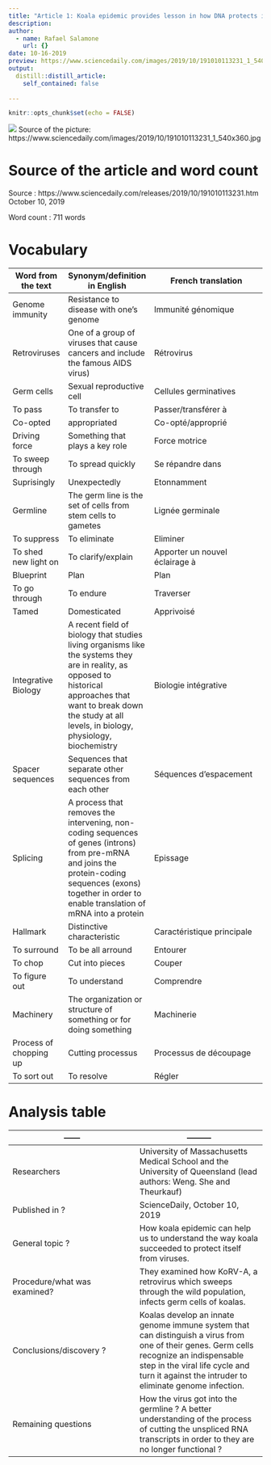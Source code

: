 ```yaml
---
title: "Article 1: Koala epidemic provides lesson in how DNA protects itself from viruses"
description:
author:
  - name: Rafael Salamone
    url: {}
date: 10-16-2019
preview: https://www.sciencedaily.com/images/2019/10/191010113231_1_540x360.jpg
output: 
  distill::distill_article:
    self_contained: false
  
---
```


```r
knitr::opts_chunk$set(echo = FALSE)
```

![](https://www.sciencedaily.com/images/2019/10/191010113231_1_540x360.jpg)
Source of the picture: https://www.sciencedaily.com/images/2019/10/191010113231_1_540x360.jpg

# Source of the article and word count

Source : https://www.sciencedaily.com/releases/2019/10/191010113231.htm 
October 10, 2019

Word count : 711 words 

# Vocabulary 
Word from the text | Synonym/definition in English | French translation
------------- | -------------|-----------------------------------------
Genome immunity | Resistance to disease with one's genome | Immunité génomique
Retroviruses | One of a group of viruses that cause cancers and include the famous AIDS virus) | Rétrovirus 
Germ cells | Sexual reproductive cell | Cellules germinatives
To pass | To transfer to | Passer/transférer à 
Co-opted | appropriated | Co-opté/approprié
Driving force | Something that plays a key role | Force motrice
To sweep through | To spread quickly | Se répandre dans
Suprisingly | Unexpectedly| Etonnamment 
Germline | The germ line is the set of cells from stem cells to gametes | Lignée germinale
To suppress | To eliminate | Eliminer
To shed new light on | To clarify/explain | Apporter un nouvel éclairage à
Blueprint | Plan | Plan
To go through | To endure| Traverser
Tamed | Domesticated | Apprivoisé 
Integrative Biology | A recent field of biology that studies living organisms like the systems they are in reality, as opposed to historical approaches that want to break down the study at all levels, in biology, physiology, biochemistry| Biologie intégrative
Spacer sequences | Sequences that separate other sequences from each other | Séquences d’espacement
Splicing | A process that removes the intervening, non-coding sequences of genes (introns) from pre-mRNA and joins the protein-coding sequences (exons) together in order to enable translation of mRNA into a protein| Epissage
Hallmark | Distinctive characteristic| Caractéristique principale
To surround | To be all arround| Entourer
To chop | Cut into pieces | Couper
To figure out | To understand | Comprendre
Machinery | The organization or structure of something or for doing something| Machinerie
Process of chopping up | Cutting processus | Processus de découpage 
To sort out | To resolve | Régler

# Analysis table

------        | ---------
------------- | -------------
| Researchers | University of Massachusetts Medical School and the University of Queensland (lead authors: Weng. She and Theurkauf)
| Published in ? | ScienceDaily, October 10, 2019
| General topic ?| How koala epidemic can help us to understand the way koala succeeded to protect itself from viruses.
| Procedure/what was examined? | They examined how KoRV-A, a retrovirus which sweeps through the wild population, infects germ cells of koalas. 
| Conclusions/discovery ? | Koalas develop an innate genome immune system that can distinguish a virus from one of their genes. Germ cells recognize an indispensable step in the viral life cycle and turn it against the intruder to eliminate genome infection. 
| Remaining questions | How the virus got into the germline ? A better understanding of the process of cutting the unspliced RNA transcripts in order to they are no longer functional ?
                      
